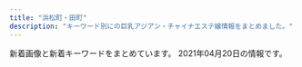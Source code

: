 ```yaml
---
title: "浜松町・田町"
description: "キーワード別にの巨乳アジアン・チャイナエステ嬢情報をまとめました。"
---
```


新着画像と新着キーワードをまとめています。
2021年04月20日の情報です。

<DmmAffiliateIns />
<KeywordTable
  shops={
    [
    {
        "name": "Oriental Spa",
        "station": "JR\u6d5c\u677e\u753a\u99c5\u5317\u53e3",
        "url": "https://hamamatsucho-mensesthe.com/",
        "img_links": [
            "https://hamamatsucho-mensesthe.com/room/4.jpg",
            "https://hamamatsucho-mensesthe.com/staff2/wp-content/uploads/2021/04/yuna01.png",
            "https://hamamatsucho-mensesthe.com/room/esthe2.jpg",
            "https://hamamatsucho-mensesthe.com/staff2/wp-content/uploads/2019/12/nanami02-2.png",
            "https://hamamatsucho-mensesthe.com/room/1.jpg",
            "https://hamamatsucho-mensesthe.com/2018/12/21/koko-s1.jpg",
            "https://hamamatsucho-mensesthe.com/images/main-sp.jpg",
            "https://hamamatsucho-mensesthe.com/menu/home.png",
            "https://hamamatsucho-mensesthe.com/icon/facebook.png",
            "https://hamamatsucho-mensesthe.com/icon/google_plus.png",
            "https://hamamatsucho-mensesthe.com/staff/yoko-l1.jpg",
            "https://hamamatsucho-mensesthe.com/2018/06/08/hana-s2.jpg",
            "https://hamamatsucho-mensesthe.com/2018/03/02/anna-s1.jpg",
            "https://hamamatsucho-mensesthe.com/icon/line.png",
            "https://hamamatsucho-mensesthe.com/nana03.png",
            "https://hamamatsucho-mensesthe.com/button/sche.png",
            "https://hamamatsucho-mensesthe.com/miyuki01.png",
            "https://hamamatsucho-mensesthe.com/images/footer-r.png",
            "https://hamamatsucho-mensesthe.com/staff/yuyu-l1.jpg",
            "https://hamamatsucho-mensesthe.com/staff2/wp-content/uploads/2021/01/maki05.png",
            "https://hamamatsucho-mensesthe.com/menu/gallery.png",
            "https://hamamatsucho-mensesthe.com/staff/arisa-s1.jpg",
            "https://hamamatsucho-mensesthe.com/menu/sche.png",
            "https://hamamatsucho-mensesthe.com/images/main1.jpg",
            "https://hamamatsucho-mensesthe.com/room/2.jpg",
            "https://hamamatsucho-mensesthe.com/icon/twitter.png",
            "https://hamamatsucho-mensesthe.com/2018/06/12/yoko-s1.jpg",
            "https://hamamatsucho-mensesthe.com/staff2/wp-content/uploads/2019/12/yuki22-1.png",
            "https://hamamatsucho-mensesthe.com/images/clear.png",
            "https://hamamatsucho-mensesthe.com/staff2/wp-content/uploads/2021/03/lili03.png",
            "https://hamamatsucho-mensesthe.com/menu/info.png",
            "https://hamamatsucho-mensesthe.com/room/3.jpg",
            "https://hamamatsucho-mensesthe.com/images/header3.png",
            "https://hamamatsucho-mensesthe.com/staff/yuyu-s1.jpg",
            "https://hamamatsucho-mensesthe.com/2018/11/23/arisa-s1.jpg",
            "https://hamamatsucho-mensesthe.com/images/footer-l.png",
            "https://hamamatsucho-mensesthe.com/staff/koko-l1.jpg",
            "https://hamamatsucho-mensesthe.com/staff2/wp-content/uploads/2021/03/miku03.png",
            "https://hamamatsucho-mensesthe.com/staff2/wp-content/uploads/2020/11/siruet.png",
            "https://hamamatsucho-mensesthe.com/images/flower.png",
            "https://hamamatsucho-mensesthe.com/room/esthe1.jpg",
            "https://hamamatsucho-mensesthe.com/2017/10/08/ruru-s1.jpg",
            "https://hamamatsucho-mensesthe.com/button/home.png",
            "https://hamamatsucho-mensesthe.com/2018/12/21/yuyu-s1.jpg",
            "https://hamamatsucho-mensesthe.com/staff2/wp-content/uploads/2021/03/rina03.png",
            "https://hamamatsucho-mensesthe.com/staff/nana-l1.jpg",
            "https://hamamatsucho-mensesthe.com/kumi2.jpg",
            "https://hamamatsucho-mensesthe.com/room/esthe3.jpg",
            "https://hamamatsucho-mensesthe.com/staff/koko-s1.jpg",
            "https://hamamatsucho-mensesthe.com/kumi1.jpg",
            "https://hamamatsucho-mensesthe.com/staff/arisa-l1.jpg",
            "https://hamamatsucho-mensesthe.com/staff2/wp-content/uploads/2021/04/nana72.png",
            "https://hamamatsucho-mensesthe.com/menu/friend.png",
            "https://hamamatsucho-mensesthe.com/staff2/wp-content/uploads/2019/12/haru-1.png",
            "https://hamamatsucho-mensesthe.com/staff/nana-s1.jpg",
            "https://hamamatsucho-mensesthe.com/button/staff.png",
            "https://hamamatsucho-mensesthe.com/staff/yoko-s1.jpg"
        ],
        "keywords": {
            "D": 3,
            "C": 3,
            "E": 2,
            "F": 1
        }
    },
    {
        "img_links": [
            "https://static.wixstatic.com/media/c0eb72_068fd8e3a6034963bb1dcf1002759294~mv2.png",
            "https://static.wixstatic.com/media/c0eb72_9f57c6ba804e4a55805040f7832a3bb9~mv2.png",
            "https://static.wixstatic.com/media/c0eb72_43f5a28bd3004602b64ed4bc3095af0e~mv2.png",
            "https://static.wixstatic.com/media/c0eb72_026f8703429f4d1a93067d6664ba9e24~mv2.png",
            "https://static.wixstatic.com/media/c0eb72_349ce6f6faed4c09b9ec1e412ba7a370~mv2.jpg"
        ],
        "name": "\u68ee\u306e\u9999",
        "keywords": {},
        "station": "JR\u7530\u753a\u99c5\u897f\u53e3",
        "url": "https://www.morinokaori-massage.com/"
    },
    {
        "station": "JR\u6d5c\u677e\u753a\u99c5\u5357\u53e3",
        "name": "\u6c34\u7121\u6708\uff5e\u307f\u306a\u3065\u304d\uff5e",
        "keywords": {
            "90": 4,
            "85": 4,
            "83": 4,
            "87": 4,
            "86": 4
        },
        "img_links": [
            "https://minazuki-tokyo.com/wp-content/uploads/2021/02/2-09.png",
            "https://minazuki-tokyo.com/wp-content/uploads/2021/02/haru.jpg",
            "https://minazuki-tokyo.com/wp-content/uploads/2020/11/photo05.png",
            "https://minazuki-tokyo.com/wp-content/uploads/2021/02/haru.png",
            "https://minazuki-tokyo.com/wp-content/uploads/2021/02/cam.png",
            "https://minazuki-tokyo.com/wp-content/uploads/2021/02/sm04.png",
            "https://minazuki-tokyo.com/wp-content/uploads/2020/11/photo02.png",
            "https://minazuki-tokyo.com/wp-content/uploads/2021/02/t06.png",
            "https://minazuki-tokyo.com/wp-content/uploads/2021/02/yumi.jpg",
            "https://minazuki-tokyo.com/wp-content/uploads/2021/02/t08.png",
            "https://minazuki-tokyo.com/wp-content/uploads/2020/11/photo04.png",
            "https://minazuki-tokyo.com/wp-content/uploads/2021/02/t03.png",
            "https://minazuki-tokyo.com/wp-content/uploads/2021/02/koyuri-1.jpg",
            "https://minazuki-tokyo.com/wp-content/uploads/2021/02/sm02.png",
            "https://minazuki-tokyo.com/wp-content/uploads/2021/02/koyuri.png",
            "https://minazuki-tokyo.com/wp-content/uploads/2021/02/yumi.png",
            "https://minazuki-tokyo.com/wp-content/uploads/2021/02/top1.png",
            "https://minazuki-tokyo.com/wp-content/uploads/2021/02/t02.png",
            "https://minazuki-tokyo.com/wp-content/uploads/2021/02/ayu.png",
            "https://minazuki-tokyo.com/wp-content/uploads/2021/02/sm01.png",
            "https://minazuki-tokyo.com/wp-content/uploads/2021/02/top2.png",
            "https://minazuki-tokyo.com/wp-content/uploads/2021/03/top10.png",
            "https://minazuki-tokyo.com/wp-content/uploads/2021/02/ayu.jpg",
            "https://minazuki-tokyo.com/wp-content/uploads/2021/02/price.png",
            "https://minazuki-tokyo.com/wp-content/uploads/2020/11/photo01.png",
            "https://minazuki-tokyo.com/wp-content/uploads/2021/02/yuyu.png",
            "https://minazuki-tokyo.com/wp-content/uploads/2021/02/t05.png",
            "https://minazuki-tokyo.com/wp-content/uploads/2021/02/yuyu2.jpg",
            "https://minazuki-tokyo.com/wp-content/uploads/2020/11/photo03.png",
            "https://minazuki-tokyo.com/wp-content/uploads/2021/02/t01.png",
            "https://minazuki-tokyo.com/wp-content/uploads/2021/02/sm03.png",
            "https://minazuki-tokyo.com/wp-content/uploads/2021/02/t07.png",
            "https://minazuki-tokyo.com/wp-content/uploads/2021/02/t04.png"
        ],
        "url": "https://minazuki-tokyo.com/"
    },
    {
        "station": "JR\u65b0\u6a4b\u99c5\u70cf\u68ee\u53e3",
        "keywords": {},
        "img_links": [
            "http://kokoro-spa.info/img/ttl_info.png",
            "http://kokoro-spa.info/img/ttl_news.png",
            "http://kokoro-spa.info/img/slider/2.jpg",
            "http://kokoro-spa.info/img/shop/kanban.jpg",
            "http://kokoro-spa.info/img/qrcode.png",
            "http://kokoro-spa.info/img/shop/no-pic.jpg",
            "http://kokoro-spa.info/img/pickup.jpg"
        ],
        "name": "\u672a\u6765",
        "url": "http://kokoro-spa.info/"
    },
    {
        "img_links": [
            "http://body-heal.net/images/store/04.jpg",
            "http://body-heal.net/staffPhoto/b20180926231950.jpg",
            "http://body-heal.net/staffPhoto/b20180721035111.jpg",
            "http://body-heal.net/images/store/06.jpg",
            "http://body-heal.net/staffPhoto/b20190218130854.jpg",
            "http://body-heal.net/images/access/04.jpg",
            "http://body-heal.net/images/store/01.jpg",
            "http://body-heal.net/uploadfiles/images/campaignBodyHealNet.jpg",
            "http://body-heal.net/staffPhoto/b20190608220420.jpg",
            "http://body-heal.net/images/store/05.jpg",
            "http://body-heal.net/images/access/05.jpg",
            "http://body-heal.net/images/show.jpg",
            "http://body-heal.net/images/access/02.jpg",
            "http://body-heal.net/js/sliderLine/slide_prev.png",
            "http://body-heal.net/js/sliderLine/slide_next.png",
            "http://body-heal.net/staffPhoto/b20190608222039.jpg",
            "http://body-heal.net/staffPhoto/b20190120201033.jpg",
            "http://body-heal.net/staffPhoto/b20190117105438.jpg",
            "http://body-heal.net/images/access/01.jpg",
            "http://body-heal.net/images/access/03.jpg"
        ],
        "url": "http://body-heal.net/",
        "keywords": {
            "85": 4,
            "84": 4,
            "87": 6,
            "88": 10,
            "E": 6
        },
        "name": "Tami",
        "station": "JR\u7530\u753a\u99c5\u4e09\u7530\u53e3"
    },
    {
        "name": "LEON",
        "img_links": [
            "http://es-leon.link/photos/sites/45/2021/03/2021030218011053.jpg",
            "http://es-leon.link/photos/sites/45/2021/02/2021021420101999.jpg",
            "http://es-leon.link/images/header.png",
            "http://es-leon.link/images/nav_link01_no.png",
            "http://es-leon.link/photos/sites/45/2021/02/2021022813153641.jpg",
            "http://es-leon.link/photos/sites/45/2021/03/2021033111035026.jpg",
            "http://es-leon.link/photos/sites/45/2020/10/2020100103240520.jpg",
            "http://es-leon.link/photos/sites/45/2021/02/2021021014235421.jpg",
            "http://es-leon.link/photos/sites/45/2021/02/2021020501094315.jpg",
            "http://es-leon.link/photos/sites/45/2021/02/2021021221211099.jpg",
            "http://es-leon.link/photos/sites/45/2020/10/202010010328436.jpg",
            "http://es-leon.link/photos/sites/45/2021/03/2021030217055949.jpg",
            "http://es-leon.link/photos/sites/45/2021/02/2021022813203297.jpg",
            "http://es-leon.link/images/slider03.jpg",
            "http://es-leon.link/photos/sites/45/2020/10/2020101318405051.jpg",
            "http://es-leon.link/images/slider02.jpg",
            "http://es-leon.link/photos/sites/45/2021/02/2021022702210178.jpg",
            "http://es-leon.link/photos/sites/45/2021/03/2021033111023925.jpg",
            "http://es-leon.link/photos/sites/45/2021/02/2021022815431041.jpg",
            "http://es-leon.link/photos/sites/45/2021/04/2021041118453432.jpg",
            "http://es-leon.link/images/nav_link03_no.png",
            "http://es-leon.link/images/lineline.png",
            "http://es-leon.link/photos/sites/45/2021/04/2021041118451354.jpg",
            "http://es-leon.link/photos/sites/45/2021/02/2021022813144840.jpg",
            "http://es-leon.link/photos/sites/45/2021/03/202103310417001.jpg",
            "http://es-leon.link/photos/sites/45/2020/10/2020100103205186.jpg",
            "http://es-leon.link/photos/sites/45/2020/11/2020110919583922.jpg",
            "http://es-leon.link/images/qr.png",
            "http://es-leon.link/images/pagetop.jpg",
            "http://es-leon.link/photos/sites/45/2020/11/2020110919595348.jpg",
            "http://es-leon.link/photos/sites/45/2021/03/2021031222420647.jpg",
            "http://es-leon.link/photos/sites/45/2021/03/2021031222423325.jpg",
            "http://es-leon.link/photos/sites/45/2021/02/2021021420094924.jpg",
            "http://es-leon.link/photos/sites/45/2021/02/2021020501152788.jpg",
            "http://es-leon.link/photos/sites/45/2020/10/2020101318402898.jpg",
            "http://es-leon.link/photos/sites/45/2020/10/2020101318300043.jpg",
            "http://es-leon.link/images/nav_link06_no.png",
            "http://es-leon.link/photos/sites/45/2020/11/2020110919593136.jpg",
            "http://es-leon.link/photos/sites/45/2021/03/2021033111033425.jpg",
            "http://es-leon.link/photos/sites/45/2021/02/2021022813195234.jpg",
            "http://es-leon.link/photos/sites/45/2021/03/2021030218015216.jpg",
            "http://es-leon.link/images/slider01.jpg",
            "http://es-leon.link/photos/sites/45/2021/02/2021020501134964.jpg",
            "http://es-leon.link/photos/sites/45/2021/02/2021020501110069.jpg",
            "http://es-leon.link/photos/sites/45/2021/03/2021032103123531.jpg",
            "http://es-leon.link/photos/sites/45/2020/10/2020100103284496.jpg",
            "http://es-leon.link/photos/sites/45/2021/02/2021022815420713.jpg",
            "http://es-leon.link/images/slider04.jpg",
            "http://es-leon.link/photos/sites/45/2020/10/2020101404192576.jpg",
            "http://es-leon.link/photos/sites/45/2020/10/2020101318404076.jpg",
            "http://es-leon.link/images/card.png",
            "http://es-leon.link/photos/sites/45/2021/02/2021021420105484.jpg",
            "http://es-leon.link/images/nav_link07_no.png",
            "http://es-leon.link/images/profile.png",
            "http://es-leon.link/photos/sites/45/2020/10/2020101318294854.jpg",
            "http://es-leon.link/photos/sites/45/2021/02/202102281658118.jpg",
            "http://es-leon.link/photos/sites/45/2020/10/2020102507495672.jpg",
            "http://es-leon.link/photos/sites/45/2021/03/2021033111032173.jpg",
            "http://es-leon.link/images/nav_link05_no.png",
            "http://es-leon.link/photos/sites/45/2020/10/2020100103205050.jpg",
            "http://es-leon.link/images/nav_link04_no.png",
            "http://es-leon.link/photos/sites/45/2021/03/2021030720294881.jpg",
            "http://es-leon.link/images/slider00.jpg",
            "http://es-leon.link/photos/sites/45/2020/10/2020100103205130.jpg",
            "http://es-leon.link/images/nav_link02_no.png",
            "http://es-leon.link/photos/sites/45/2020/11/2020110919590942.jpg",
            "http://es-leon.link/photos/sites/45/2021/02/2021020501101626.jpg",
            "http://es-leon.link/photos/sites/45/2021/04/2021041118464285.jpg",
            "http://es-leon.link/photos/sites/45/2021/03/2021030218013059.jpg",
            "http://es-leon.link/photos/sites/45/2020/11/2020110919573849.jpg"
        ],
        "station": "JR\u65b0\u6a4b\u99c5\u70cf\u68ee\u53e3",
        "url": "http://es-leon.link/",
        "keywords": {
            "86": 5,
            "90": 2,
            "84": 5,
            "\u80f8": 1,
            "85": 6,
            "88": 3
        }
    },
    {
        "img_links": [
            "http://www.es-tokyo.link/img/yui1.jpg",
            "http://www.es-tokyo.link/images/interior_t.jpg",
            "http://www.es-tokyo.link/img/momoko1.jpg",
            "http://www.es-tokyo.link/images/b1.jpg",
            "http://www.es-tokyo.link/images/3.jpg",
            "http://www.es-tokyo.link/img/ami1.jpg",
            "http://www.es-tokyo.link/images/23.jpg",
            "http://www.es-tokyo.link/images/tel.jpg",
            "http://www.es-tokyo.link/images/staff_t.jpg",
            "http://www.es-tokyo.link/images/int1.jpg",
            "http://www.es-tokyo.link/img/mayu1.jpg",
            "http://www.es-tokyo.link/images/sys2.jpg",
            "http://www.es-tokyo.link/img/rin1.jpg",
            "http://www.es-tokyo.link/img/kaori1.jpg",
            "http://www.es-tokyo.link/img/suzu1.jpg",
            "http://www.es-tokyo.link/images/b3.jpg",
            "http://www.es-tokyo.link/images/mobile.jpg",
            "http://www.es-tokyo.link/img/izumi2.jpg",
            "http://www.es-tokyo.link/images/20.jpg",
            "http://www.es-tokyo.link/images/s1.png",
            "http://www.es-tokyo.link/images/9.jpg",
            "http://www.es-tokyo.link/images/22.jpg",
            "http://www.es-tokyo.link/images/19.jpg",
            "http://www.es-tokyo.link/img/emili1.jpg",
            "http://www.es-tokyo.link/images/5.jpg",
            "http://www.es-tokyo.link/img/erin1.jpg",
            "http://www.es-tokyo.link/img/erin2.jpg",
            "http://www.es-tokyo.link/images/25.jpg",
            "http://www.es-tokyo.link/images/b2.jpg",
            "http://www.es-tokyo.link/images/30.jpg",
            "http://www.es-tokyo.link/img/minami2.jpg",
            "http://www.es-tokyo.link/images/head.jpg",
            "http://www.es-tokyo.link/img/naomi1.jpg",
            "http://www.es-tokyo.link/images/27.jpg",
            "http://www.es-tokyo.link/images/sys1.jpg",
            "http://www.es-tokyo.link/img/izumi1.jpg",
            "http://www.es-tokyo.link/images/28.jpg",
            "http://www.es-tokyo.link/img/hikari1.jpg",
            "http://www.es-tokyo.link/images/int2.jpg",
            "http://www.es-tokyo.link/images/32.jpg",
            "http://www.es-tokyo.link/img/miwa1.jpg",
            "http://www.es-tokyo.link/images/24.jpg",
            "http://www.es-tokyo.link/images/newface.jpg",
            "http://www.es-tokyo.link/images/31.jpg",
            "http://www.es-tokyo.link/img/minami1.jpg",
            "http://www.es-tokyo.link/images/news.jpg"
        ],
        "station": "JR\u6d5c\u677e\u753a\u99c5\u5357\u53e3",
        "name": "Pandora*\u30d1\u30f3\u30c9\u30e9",
        "keywords": {},
        "url": "http://www.es-tokyo.link"
    },
    {
        "name": "\u30d9\u30b9\u30c8",
        "url": "http://es-best.info/",
        "station": "JR\u6d5c\u677e\u753a\u99c5\u5317\u53e3",
        "keywords": {
            "85": 4,
            "86": 6,
            "D": 4,
            "C": 4
        },
        "img_links": [
            "http://es-best.info/staffPhoto/b20190220185555.jpg",
            "http://es-best.info/staffPhoto/s20190413161507.jpg",
            "http://es-best.info/images/slider1/02.jpg",
            "http://es-best.info/images/access/01.jpg",
            "http://es-best.info/images/access/06.jpg",
            "http://es-best.info/staffPhoto/b20191003002337.jpg",
            "http://es-best.info/images/access/05.jpg",
            "http://es-best.info/staffPhoto/b20190413161507.jpg",
            "http://es-best.info/staffPhoto/s20190304234324.jpg",
            "http://es-best.info/js/sliderLine/slide_prev.png",
            "http://es-best.info/staffPhoto/b20190304234528.jpg",
            "http://es-best.info/images/access/04.jpg",
            "http://es-best.info/images/returnBtn.png",
            "http://es-best.info/staffPhoto/s20190304234528.jpg",
            "http://es-best.info/staffPhoto/b20190304234059.jpg",
            "http://es-best.info/js/sliderLine/slide_next.png",
            "http://es-best.info/images/store/052.jpg",
            "http://es-best.info/images/slider1/04.jpg",
            "http://es-best.info/staffPhoto/s20190220185555.jpg",
            "http://es-best.info/images/slider1/01.jpg",
            "http://es-best.info/uploadfiles/images/campaignEsBestInfo.jpg",
            "http://es-best.info/staffPhoto/s20191003002337.jpg",
            "http://es-best.info/staffPhoto/s20190304234059.jpg",
            "http://es-best.info/staffPhoto/b20190304234324.jpg",
            "http://es-best.info/images/access/02.jpg",
            "http://es-best.info/images/access/03.jpg"
        ]
    },
    {
        "station": "JR\u6d5c\u677e\u753a\u99c5\u5317\u53e3",
        "url": "https://hamamatsucho-mensesthe.net/",
        "img_links": [
            "https://hamamatsucho-mensesthe.net/wp/icon/twitter.png",
            "https://hamamatsucho-mensesthe.net/wp/wp-content/uploads/2020/01/misaki-l2.jpg",
            "https://hamamatsucho-mensesthe.net/wp/icon/google_plus.png",
            "https://hamamatsucho-mensesthe.net/room/room-l1.jpg",
            "https://hamamatsucho-mensesthe.net/staff/top/emi-s1.jpg",
            "https://hamamatsucho-mensesthe.net/wp/wp-content/uploads/2019/07/0677E994-1DBF-4E0E-AB70-7CA5C034B140-150x150.jpeg",
            "https://hamamatsucho-mensesthe.net/room/room-l4.jpg",
            "https://hamamatsucho-mensesthe.net/wp/images/top2.jpg",
            "https://hamamatsucho-mensesthe.net/wp/wp-content/uploads/2019/05/rin-150x150.jpg",
            "https://hamamatsucho-mensesthe.net/room/room-l2.jpg",
            "https://hamamatsucho-mensesthe.net/wp/images/top1.jpg",
            "https://hamamatsucho-mensesthe.net/room/room-l3.jpg",
            "https://hamamatsucho-mensesthe.net/room/room-l6.jpg",
            "https://hamamatsucho-mensesthe.net/wp/wp-content/uploads/2020/09/rin.jpg",
            "https://hamamatsucho-mensesthe.net/staff/top/miyu-s1.jpg",
            "https://hamamatsucho-mensesthe.net/images/flower.png",
            "https://hamamatsucho-mensesthe.net/icon/facebook.png",
            "https://hamamatsucho-mensesthe.net/wp/wp-content/uploads/2020/02/stand-by.jpg",
            "https://hamamatsucho-mensesthe.net/staff/top/mitsuki-s1.jpg",
            "https://hamamatsucho-mensesthe.net/icon/twitter.png",
            "https://hamamatsucho-mensesthe.net/wp/wp-content/uploads/2020/01/nao.jpg",
            "https://hamamatsucho-mensesthe.net/icon/google_plus.png",
            "https://hamamatsucho-mensesthe.net/images/footer-r.png",
            "https://hamamatsucho-mensesthe.net/wp/wp-content/uploads/2020/08/ayaka.jpg",
            "https://hamamatsucho-mensesthe.net/wp/wp-content/uploads/2019/07/587590BB-96D0-4887-BE26-3B1413FF7283-150x150.jpeg",
            "https://hamamatsucho-mensesthe.net/wp/wp-content/uploads/2020/02/1714CAA8-3D57-4009-AB72-F5A8E6B60310.jpeg",
            "https://hamamatsucho-mensesthe.net/staff/top/nao-s1.jpg",
            "https://hamamatsucho-mensesthe.net/wp/wp-content/uploads/2020/10/aki-150x150.jpg",
            "https://hamamatsucho-mensesthe.net/room/room-l5.jpg",
            "https://hamamatsucho-mensesthe.net/wp/wp-content/uploads/2020/01/mitsuki.jpg",
            "https://hamamatsucho-mensesthe.net/images/clear.png",
            "https://hamamatsucho-mensesthe.net/icon/line.png",
            "https://hamamatsucho-mensesthe.net/staff/top/yuna-s1.jpg",
            "https://hamamatsucho-mensesthe.net/staff/top/ayaka-s1.jpg",
            "https://hamamatsucho-mensesthe.net/wp/wp-content/uploads/2021/01/yuna.jpg",
            "https://hamamatsucho-mensesthe.net/staff/top/rin-s1.jpg",
            "https://hamamatsucho-mensesthe.net/images/footer-l.png",
            "https://hamamatsucho-mensesthe.net/link/mens-esthe.png",
            "https://hamamatsucho-mensesthe.net/wp/wp-content/uploads/2019/10/eri-150x150.jpg",
            "https://hamamatsucho-mensesthe.net/wp/icon/facebook.png",
            "https://hamamatsucho-mensesthe.net/wp/images/top3.jpg",
            "https://hamamatsucho-mensesthe.net/wp/icon/line.png",
            "https://hamamatsucho-mensesthe.net/wp/images/mensesthe.jpg",
            "https://hamamatsucho-mensesthe.net/wp/wp-content/uploads/2020/11/urara.jpg",
            "https://hamamatsucho-mensesthe.net/staff/top/aki-s1.jpg",
            "https://hamamatsucho-mensesthe.net/wp/wp-content/uploads/2020/01/emi-l1.jpg",
            "https://hamamatsucho-mensesthe.net/wp/images/clear.png"
        ],
        "keywords": {
            "C": 24,
            "E": 7,
            "D": 36
        },
        "name": "SERA"
    },
    {
        "station": "JR\u65b0\u6a4b\u99c5\u65e5\u6bd4\u8c37\u53e3",
        "keywords": {},
        "name": "\u30df\u30fc\u30c7\u30a3\u30fc",
        "url": "https://www.meedeemassage.com/",
        "img_links": [
            "https://static.wixstatic.com/media/ff29a7_996c77cb89cc4012a35bb0813c645fdf~mv2.jpg",
            "https://static.wixstatic.com/media/ff29a7_47d81575374144dda595a587847070b9~mv2.jpg",
            "https://static.wixstatic.com/media/ff29a7_5a71cab9e560455a86a69dee65e387e6~mv2.jpg",
            "https://static.wixstatic.com/media/096f64_86555ca80ef14b6ebdbbf7aa72a380fc~mv2.jpg",
            "https://static.wixstatic.com/media/096f64_9dd53b8d3bbc46b7a5d8f8f9f83f67c0~mv2.jpg",
            "https://static.wixstatic.com/media/096f64_52d4813cc07e460bb6afbcc198483fb5~mv2.jpg",
            "https://static.wixstatic.com/media/ff29a7_d6b424065e3946fc8a31bd093d286366~mv2.jpg",
            "https://static.wixstatic.com/media/096f64_10d0713f8b274a5b8f6b2944f7fee791~mv2.jpg",
            "https://static.wixstatic.com/media/096f64_f44509cd762744dc939f70f318a6882b~mv2.jpg",
            "https://static.wixstatic.com/media/096f64_74d971185d704fdc84b70e0c1b3fad87~mv2.png",
            "https://static.wixstatic.com/media/ff29a7_d9f852b350a141b1ae8d7d80ce91ecfa~mv2.jpg"
        ]
    },
    {
        "station": "JR\u65b0\u6a4b\u99c5\u65e5\u6bd4\u8c37\u53e3",
        "keywords": {
            "87": 3,
            "86": 1,
            "88": 1,
            "D": 5
        },
        "url": "http://www.shiawasenojikan.esjp.info/",
        "name": "\u5e78\u305b\u306e\u6642\u9593",
        "img_links": [
            "http://www.shiawasenojikan.esjp.info/images/link_t.jpg",
            "http://www.shiawasenojikan.esjp.info/files/001-02.jpg",
            "http://www.shiawasenojikan.esjp.info/images/interior_t.jpg",
            "http://www.shiawasenojikan.esjp.info/images/staff_t.jpg",
            "http://www.shiawasenojikan.esjp.info/images/head.jpg",
            "http://www.shiawasenojikan.esjp.info/files/001.jpg",
            "http://www.shiawasenojikan.esjp.info/files/001-03.jpg",
            "http://www.shiawasenojikan.esjp.info/images/mobile.jpg",
            "http://www.shiawasenojikan.esjp.info/files/003-03.jpg",
            "http://www.shiawasenojikan.esjp.info/files/003-02.jpg",
            "http://www.shiawasenojikan.esjp.info/files/010-02.jpg",
            "http://www.shiawasenojikan.esjp.info/files/009-03.jpg",
            "http://www.shiawasenojikan.esjp.info/images/news.jpg",
            "http://www.shiawasenojikan.esjp.info/files/015.jpg",
            "http://www.shiawasenojikan.esjp.info/files/009-02.jpg",
            "http://www.shiawasenojikan.esjp.info/files/015-02.jpg",
            "http://www.shiawasenojikan.esjp.info/images/tel.jpg",
            "http://www.shiawasenojikan.esjp.info/files/009.jpg",
            "http://www.shiawasenojikan.esjp.info/files/015-03.jpg",
            "http://www.shiawasenojikan.esjp.info/files/003.jpg",
            "http://www.shiawasenojikan.esjp.info/files/010.jpg",
            "http://www.shiawasenojikan.esjp.info/images/int2.jpg",
            "http://www.shiawasenojikan.esjp.info/files/010-03.jpg",
            "http://www.shiawasenojikan.esjp.info/images/sys3.jpg"
        ]
    },
    {
        "name": "Yuki\u2019s House",
        "station": "JR\u6d5c\u677e\u753a\u99c5\u5357\u53e3",
        "keywords": {},
        "url": "http://yukizhouse00.web.fc2.com/",
        "img_links": [
            "http://yukizhouse00.web.fc2.com/images/portfolio/work-5.jpg",
            "http://yukizhouse00.web.fc2.com/images/portfolio/work-3.jpg",
            "http://yukizhouse00.web.fc2.com/images/portfolio/work-4.jpg",
            "http://yukizhouse00.web.fc2.com/images/slider/slid1.jpg",
            "http://yukizhouse00.web.fc2.com/images/portfolio/work-6.jpg",
            "http://yukizhouse00.web.fc2.com/images/slider/slid2.jpg",
            "http://yukizhouse00.web.fc2.com/images/portfolio/work-1.jpg",
            "http://yukizhouse00.web.fc2.com/images/portfolio/work-2.jpg"
        ]
    },
    {
        "url": "http://romantic-est.com/",
        "img_links": [
            "http://romantic-est.com/images/mainvisual_01_s.jpg",
            "http://romantic-est.com/images/cg06.jpg",
            "http://romantic-est.com/images/req_03.jpg",
            "http://romantic-est.com/images/sys02.jpg",
            "http://romantic-est.com/images/cg031.jpg",
            "http://romantic-est.com/images/cg01.jpg",
            "http://romantic-est.com/images/mainvisual_02_s.jpg",
            "http://romantic-est.com/images/cg02.jpg",
            "http://romantic-est.com/images/con02.jpg",
            "http://romantic-est.com/images/mainvisual_01.jpg",
            "http://romantic-est.com/images/con03.jpg",
            "http://romantic-est.com/images/cg03.jpg",
            "http://romantic-est.com/images/sw_home.png",
            "http://romantic-est.com/images/sys01.jpg",
            "http://romantic-est.com/images/trigger.jpg",
            "http://romantic-est.com/images/sw_tel.png",
            "http://romantic-est.com/images/mainvisual_02.jpg",
            "http://romantic-est.com/images/cg032.jpg",
            "http://romantic-est.com/images/cg011.jpg",
            "http://romantic-est.com/images/sys03.jpg",
            "http://romantic-est.com/images/head_interior.jpg",
            "http://romantic-est.com/images/head_therapist.jpg",
            "http://romantic-est.com/images/cg021.jpg",
            "http://romantic-est.com/images/cg04.jpg",
            "http://romantic-est.com/images/icon_new.png",
            "http://romantic-est.com/images/con01.jpg",
            "http://romantic-est.com/images/cg041.jpg",
            "http://romantic-est.com/images/cg05.jpg"
        ],
        "name": "\u30a2\u30ea\u30b9 Aroma \u65b0\u6a4b\u5e97",
        "keywords": {},
        "station": "JR\u65b0\u6a4b\u99c5\u70cf\u68ee\u53e3"
    },
    {
        "keywords": {},
        "img_links": [
            "http://www.k-harunoie.info/imge/service3.jpg",
            "http://www.k-harunoie.info/imge/p-1.jpg",
            "http://www.k-harunoie.info/imge/s0.png",
            "http://www.k-harunoie.info/imge/ta.png",
            "http://www.k-harunoie.info/imge/p-4.jpg",
            "http://www.k-harunoie.info/imge/p-5.jpg",
            "http://www.k-harunoie.info/imge/sys.png",
            "http://www.k-harunoie.info/imge/botton.jpg",
            "http://www.k-harunoie.info/imge/p-2.jpg",
            "http://www.k-harunoie.info/imge/s1.png",
            "http://www.k-harunoie.info/imge/service1.jpg",
            "http://www.k-harunoie.info/imge/interior_t.jpg",
            "http://www.k-harunoie.info/imge/int2.png",
            "http://www.k-harunoie.info/imge/staff_t.jpg",
            "http://www.k-harunoie.info/imge/tel.png",
            "http://www.k-harunoie.info/imge/service2.jpg"
        ],
        "url": "http://www.k-harunoie.info/",
        "name": "\u6625\u306e\u5bb6",
        "station": "JR\u7530\u753a\u99c5\u6771\u53e3"
    },
    {
        "url": "http://romantic-est.info/",
        "name": "\u30ab\u30b5\u30d6\u30e9\u30f3\u30ab",
        "keywords": {},
        "station": "\u5185\u5e78\u753a\u99c5A3",
        "img_links": [
            "http://romantic-est.info/img/line.jpg",
            "http://romantic-est.info/img/cg031.jpg",
            "http://romantic-est.info/img/cg091.jpg",
            "http://romantic-est.info/img/topimg.jpg",
            "http://romantic-est.info/img/cg111.jpg",
            "http://romantic-est.info/img/cg09.jpg",
            "http://romantic-est.info/img/r1.jpg",
            "https://www.est-tatsujin.jp/theme/esthe_no_tatsujin_front/banner/estbnr_s2_200x40.jpg",
            "http://romantic-est.info/img/cg061.jpg",
            "http://romantic-est.info/img/kan.jpg",
            "http://romantic-est.info/img/cg03.jpg",
            "http://romantic-est.info/img/cg11.jpg",
            "http://romantic-est.info/img/cg07.jpg",
            "http://romantic-est.info/img/cg071.jpg",
            "http://romantic-est.info/img/r3.jpg",
            "http://romantic-est.info/img/r5.jpg",
            "https://s-este.jp/img/common/freebanner/200_40.png",
            "http://romantic-est.info/img/r2.jpg",
            "http://romantic-est.info/img/cg06.jpg",
            "http://romantic-est.info/img/r4.jpg",
            "http://romantic-est.info/link/menlog.jpg",
            "http://romantic-est.info/img/line1.jpg",
            "http://romantic-est.info/img/topimg1.jpg"
        ]
    },
    {
        "url": "https://hamamatsucho-esthe.work/",
        "station": "JR\u6d5c\u677e\u753a\u99c5\u5317\u53e3",
        "keywords": {
            "D": 6,
            "F": 12,
            "E": 6,
            "C": 6
        },
        "img_links": [
            "https://hamamatsucho-esthe.work/icon/google_plus.png",
            "https://hamamatsucho-esthe.work/staff/sora-s1.jpg",
            "https://hamamatsucho-esthe.work/staff/riri-l1.jpg",
            "https://hamamatsucho-esthe.work/staff/maki-l1.jpg",
            "https://hamamatsucho-esthe.work/2020/01/05/yuki-s1.jpg",
            "https://hamamatsucho-esthe.work/room/esthe1.jpg",
            "https://hamamatsucho-esthe.work/room/4-l.jpg",
            "https://hamamatsucho-esthe.work/2020/11/06/momo-s1.jpg",
            "https://hamamatsucho-esthe.work/2020/07/30/maki-s1.jpg",
            "https://hamamatsucho-esthe.work/images/qrcode.png",
            "https://hamamatsucho-esthe.work/room/3-s.jpg",
            "https://hamamatsucho-esthe.work/staff/riri-s1.jpg",
            "https://hamamatsucho-esthe.work/icon/facebook.png",
            "https://hamamatsucho-esthe.work/menu/gallery.png",
            "https://hamamatsucho-esthe.work/room/esthe3.jpg",
            "https://hamamatsucho-esthe.work/2018/09/10/misa-s1.jpg",
            "https://hamamatsucho-esthe.work/room/2-l.jpg",
            "https://hamamatsucho-esthe.work/button/staff.png",
            "https://hamamatsucho-esthe.work/staff/momo-l1.jpg",
            "https://hamamatsucho-esthe.work/2018/12/26/sayaka-s1.jpg",
            "https://hamamatsucho-esthe.work/2021/03/26/riri-s1.jpg",
            "https://hamamatsucho-esthe.work/2019/05/25/koko-s1.jpg",
            "https://hamamatsucho-esthe.work/room/4-s.jpg",
            "https://hamamatsucho-esthe.work/button/blog.png",
            "https://hamamatsucho-esthe.work/room/1-l.jpg",
            "https://hamamatsucho-esthe.work/2018/09/10/sora-s1.jpg",
            "https://hamamatsucho-esthe.work/staff/sora-l1.jpg",
            "https://hamamatsucho-esthe.work/staff/yuki-l1.jpg",
            "https://hamamatsucho-esthe.work/2019/01/14/emi-s1.jpg",
            "https://hamamatsucho-esthe.work/staff/momo-s1.jpg",
            "https://hamamatsucho-esthe.work/menu/info.png",
            "https://hamamatsucho-esthe.work/menu/friend.png",
            "https://hamamatsucho-esthe.work/images/footer-r.png",
            "https://hamamatsucho-esthe.work/images/main1.jpg",
            "https://hamamatsucho-esthe.work/2019/06/14/riri-s1.jpg",
            "https://hamamatsucho-esthe.work/kana01.png",
            "https://hamamatsucho-esthe.work/2018/11/09/kana-s1.jpg",
            "https://hamamatsucho-esthe.work/button/home.png",
            "https://hamamatsucho-esthe.work/room/esthe2.jpg",
            "https://hamamatsucho-esthe.work/room/3-l.jpg",
            "https://hamamatsucho-esthe.work/room/1-s.jpg",
            "https://hamamatsucho-esthe.work/2019/11/05/nanami-s1.jpg",
            "https://hamamatsucho-esthe.work/staff/riko-s1.jpg",
            "https://hamamatsucho-esthe.work/icon/twitter.png",
            "https://hamamatsucho-esthe.work/staff/maki-s1.jpg",
            "https://hamamatsucho-esthe.work/images/flower.png",
            "https://hamamatsucho-esthe.work/menu/blog.png",
            "https://hamamatsucho-esthe.work/2019/05/25/riko-s1.jpg",
            "https://hamamatsucho-esthe.work/menu/home.png",
            "https://hamamatsucho-esthe.work/staff/yuki-s1.jpg",
            "https://hamamatsucho-esthe.work/images/clear.png",
            "https://hamamatsucho-esthe.work/room/2-s.jpg",
            "https://hamamatsucho-esthe.work/icon/line.png",
            "https://hamamatsucho-esthe.work/images/footer-l.png",
            "https://hamamatsucho-esthe.work/images/main-sp.jpg"
        ],
        "name": "Artemis"
    },
    {
        "img_links": [
            "http://shiawase.mssg.jp/images/top/top_05.jpg",
            "http://shiawase.mssg.jp/images/staff_image/staff_d04b.jpg",
            "http://shiawase.mssg.jp/images/home/QR.png",
            "http://shiawase.mssg.jp/images/top/top_04.jpg",
            "http://shiawase.mssg.jp/images/staff_image/staff_d02.jpg",
            "http://shiawase.mssg.jp/images/gallery/gallery_404.jpg",
            "http://shiawase.mssg.jp/images/staff_image/staff_d01a.jpg",
            "http://shiawase.mssg.jp/images/staff_one/staff_one_04.jpg",
            "http://shiawase.mssg.jp/images/staff_image/staff_d04c.jpg",
            "http://shiawase.mssg.jp/images/system/syatem_302.jpg",
            "http://shiawase.mssg.jp/images/staff/sta_0z2.jpg",
            "http://shiawase.mssg.jp/images/staff_image/staff_d06.jpg",
            "http://shiawase.mssg.jp/images/staff/sta_01.jpg",
            "http://shiawase.mssg.jp/images/home/index_page_top.jpg",
            "http://shiawase.mssg.jp/images/staff_image/staff_d03a.jpg",
            "http://shiawase.mssg.jp/images/staff/sta_010.jpg",
            "http://shiawase.mssg.jp/images/staff_image/staff_d05a.jpg",
            "http://shiawase.mssg.jp/images/staff_image/staff_d09a.jpg",
            "http://shiawase.mssg.jp/images/staff/sta_08.jpg",
            "http://shiawase.mssg.jp/images/staff_one/staff_one_03.jpg",
            "http://shiawase.mssg.jp/images/home/index_qup.jpg",
            "http://shiawase.mssg.jp/images/staff_image/staff_d03b.jpg",
            "http://shiawase.mssg.jp/images/top/top_06.jpg",
            "http://shiawase.mssg.jp/images/staff_image/staff_d08a.jpg",
            "http://shiawase.mssg.jp/images/staff_one/staff_one_08.png",
            "http://shiawase.mssg.jp/images/staff_image/staff_d04.jpg",
            "http://shiawase.mssg.jp/images/staff_image/staff_d08b.jpg",
            "http://shiawase.mssg.jp/images/staff/sta_04.jpg",
            "http://shiawase.mssg.jp/images/staff/sta_0z4.jpg",
            "http://shiawase.mssg.jp/images/staff/sta_0z12.jpg",
            "http://shiawase.mssg.jp/images/home/index_03.jpg",
            "http://shiawase.mssg.jp/images/gallery/gallery_102.jpg",
            "http://shiawase.mssg.jp/images/staff/sta_0z9.jpg",
            "http://shiawase.mssg.jp/images/top/top_03.jpg",
            "http://shiawase.mssg.jp/images/gallery/gallery_101.jpg",
            "http://shiawase.mssg.jp/images/top/top_01.jpg",
            "http://shiawase.mssg.jp/images/staff/staff_top.jpg",
            "http://shiawase.mssg.jp/images/staff/sta_03.jpg",
            "http://shiawase.mssg.jp/images/gallery/gallery_01.jpg",
            "http://shiawase.mssg.jp/images/staff_one/staff_one_01.jpg",
            "http://shiawase.mssg.jp/images/gallery/gallery_103.jpg",
            "http://shiawase.mssg.jp/images/system/syatem_301.jpg",
            "http://shiawase.mssg.jp/images/staff_image/staff_d02b.jpg",
            "http://shiawase.mssg.jp/images/staff_image/staff_d09b.jpg",
            "http://shiawase.mssg.jp/images/staff_image/staff_d05b.jpg",
            "http://shiawase.mssg.jp/images/staff/sta_06.jpg",
            "http://shiawase.mssg.jp/images/gallery/gallery_401.jpg",
            "http://shiawase.mssg.jp/images/gallery/gallery_403.jpg",
            "http://shiawase.mssg.jp/images/gallery/gallery_104.jpg",
            "http://shiawase.mssg.jp/images/staff_one/staff_one_top.jpg",
            "http://shiawase.mssg.jp/images/staff_one/staff_one_02.jpg",
            "http://shiawase.mssg.jp/images/home/index_04.jpg",
            "http://shiawase.mssg.jp/images/gallery/gallery_402.jpg",
            "http://shiawase.mssg.jp/images/home/top_qp.jpg",
            "http://shiawase.mssg.jp/images/staff_one/staff_one_05.jpg",
            "http://shiawase.mssg.jp/images/system/syatem_303.jpg",
            "http://shiawase.mssg.jp/images/staff/sta_023.jpg",
            "http://shiawase.mssg.jp/images/top/top_08.png",
            "http://shiawase.mssg.jp/images/top/top_02.jpg",
            "http://shiawase.mssg.jp/images/staff_image/staff_d07a.jpg",
            "http://shiawase.mssg.jp/images/gallery/gallery_top.jpg",
            "http://shiawase.mssg.jp/images/staff_one/staff_one_07.png",
            "http://shiawase.mssg.jp/images/staff_image/staff_d07b.jpg",
            "http://shiawase.mssg.jp/images/staff/sta_021.jpg",
            "http://shiawase.mssg.jp/images/home/index_tel.jpg",
            "http://shiawase.mssg.jp/images/staff/sta_0z8.jpg",
            "http://shiawase.mssg.jp/images/staff_image/staff_d01b.jpg"
        ],
        "station": "JR\u7530\u753a\u99c5\u897f\u53e3",
        "name": "\u3057\u3042\u308f\u305b\uff5eSHIAWASE\uff5e",
        "url": "http://shiawase.mssg.jp/",
        "keywords": {}
    },
    {
        "keywords": {
            "C": 15
        },
        "station": "JR\u7530\u753a\u99c5\u6771\u53e3",
        "name": "\u7e01",
        "url": "http://tamachi-en.link/",
        "img_links": [
            "http://tamachi-en.link/images/mobile.png",
            "http://tamachi-en.link/images/g6.jpg",
            "http://tamachi-en.link/images/g4.jpg",
            "http://tamachi-en.link/images/new1.jpg",
            "http://tamachi-en.link/images/g3.jpg",
            "http://tamachi-en.link/images/g1.jpg",
            "http://tamachi-en.link/images/g0.jpg",
            "http://tamachi-en.link/images/top.jpg",
            "http://tamachi-en.link/images/g8.jpg",
            "http://tamachi-en.link/images/g2.jpg",
            "http://tamachi-en.link/images/zi_staff.png",
            "http://tamachi-en.link/images/zi_link.png",
            "http://tamachi-en.link/images/g5.jpg"
        ]
    }
]
}
/>
<DmmAffiliateScript />
